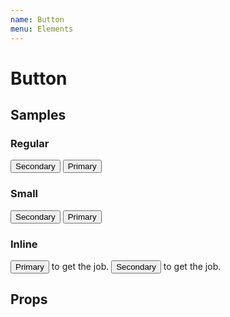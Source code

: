 ```yaml
---
name: Button
menu: Elements
---
```



# Button

## Samples

### Regular

<div>
  <Button secondary>Secondary</Button>
  <Button>Primary</Button>
</div>

### Small

<div>
  <Button size="small" secondary>Secondary</Button>
  <Button size="small">Primary</Button>
</div>

### Inline

<div key="inline" style={{
  fontSize: '12px'
}}>
  <Button size="inline">Primary</Button> to get the job.
  <Button size="inline" secondary>Secondary</Button> to get the job.
</div>

## Props

<PropsTable of={Button} />
